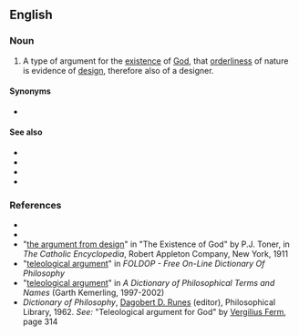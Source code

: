 ==English==
{{wikipedia}}

===Noun===
{{en-noun|head=[[teleological]] [[argument]]}}

# {{lb|en|philosophy|theology}} A type of argument for the [[existence]] of [[God]], that [[orderliness]] of nature is evidence of [[design]], therefore also of a designer.

====Synonyms====
* {{l|en|argument from design}}

====See also====
* {{l|en|cosmological argument}}
* {{l|en|intelligent design}}
* {{l|en|ontological argument}}
* {{l|en|physicotheology}}

===References===
* {{R:Dictionary.com}}
* {{R:Encarta|teleological+argument}}
* "[http://www.newadvent.org/cathen/06608b.htm#IBc the argument from design]" in "The Existence of God" by P.J. Toner, in ''The Catholic Encyclopedia'', Robert Appleton Company, New York, 1911
* "[http://www.swif.uniba.it/lei/foldop/foldoc.cgi?teleological+argument teleological argument]" in ''FOLDOP - Free On-Line Dictionary Of Philosophy''
* "[http://www.philosophypages.com/dy/t.htm#telg teleological argument]" in ''A Dictionary of Philosophical Terms and Names'' (Garth Kemerling, 1997-2002)
* ''Dictionary of Philosophy'', [[w:Dagobert D. Runes|Dagobert D. Runes]] (editor), Philosophical Library, 1962. ''See:'' "Teleological argument for God" by [[w:Vergilius Ferm|Vergilius Ferm]], page 314
